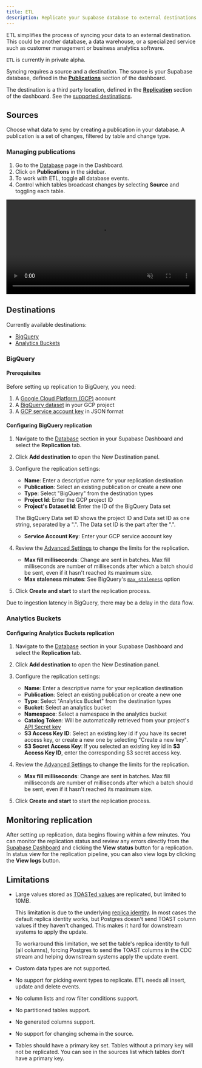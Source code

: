 ```yaml
---
title: ETL
description: Replicate your Supabase database to external destinations
---
```


ETL simplifies the process of syncing your data to an external destination. This could be another database, a data warehouse, or a specialized service such as customer management or business analytics software.

<Admonition type="caution">

`ETL` is currently in private alpha.

</Admonition>

Syncing requires a source and a destination. The source is your Supabase database, defined in the [**Publications**](/dashboard/project/_/database/publications) section of the dashboard.

The destination is a third party location, defined in the [**Replication**](/dashboard/project/_/database/replication) section of the dashboard. See the [supported destinations](#destinations).

## Sources

Choose what data to sync by creating a publication in your database. A publication is a set of changes, filtered by table and change type.

### Managing publications

1. Go to the [Database](/dashboard/project/_/database/tables) page in the Dashboard.
2. Click on **Publications** in the sidebar.
3. To work with ETL, toggle **all** database events.
4. Control which tables broadcast changes by selecting **Source** and toggling each table.

<video width="99%" muted playsInline controls={true}>
  <source
    src="https://xguihxuzqibwxjnimxev.supabase.co/storage/v1/object/public/videos/docs/api/api-realtime.mp4"
    type="video/mp4"
  />
</video>

## Destinations

Currently available destinations:

- [BigQuery](#bigquery)
- [Analytics Buckets](#analytics-buckets)

### BigQuery

#### Prerequisites

Before setting up replication to BigQuery, you need:

1. A [Google Cloud Platform (GCP)](https://cloud.google.com/gcp) account
2. A [BigQuery dataset](https://cloud.google.com/bigquery/docs/datasets-intro) in your GCP project
3. A [GCP service account key](https://cloud.google.com/iam/docs/keys-create-delete) in JSON format

#### Configuring BigQuery replication

1. Navigate to the [Database](/dashboard/project/_/database/tables) section in your Supabase Dashboard and select the **Replication** tab.
2. Click **Add destination** to open the New Destination panel.
3. Configure the replication settings:

   - **Name**: Enter a descriptive name for your replication destination
   - **Publication**: Select an existing publication or create a new one
   - **Type**: Select "BigQuery" from the destination types
   - **Project Id**: Enter the GCP project ID
   - **Project's Dataset Id**: Enter the ID of the BigQuery Data set

    <Admonition type="note">

   The BigQuery Data set ID shows the project ID and Data set ID as one string, separated by a ".". The Data set ID is the part after the ".".

    </Admonition>

   - **Service Account Key**: Enter your GCP service account key

4. Review the [Advanced Settings](#advanced-settings) to change the limits for the replication.

   - **Max fill milliseconds**: Change are sent in batches. Max fill milliseconds are number of milliseconds after which a batch should be sent, even if it hasn't reached its maximum size.
   - **Max staleness minutes**: See BigQuery's [`max_staleness`](https://cloud.google.com/bigquery/docs/change-data-capture#manage_table_staleness) option

5. Click **Create and start** to start the replication process.

<Admonition type="note">

Due to ingestion latency in BigQuery, there may be a delay in the data flow.

</Admonition>

### Analytics Buckets

#### Configuring Analytics Buckets replication

1. Navigate to the [Database](/dashboard/project/_/database/tables) section in your Supabase Dashboard and select the **Replication** tab.
2. Click **Add destination** to open the New Destination panel.
3. Configure the replication settings:
   - **Name**: Enter a descriptive name for your replication destination
   - **Publication**: Select an existing publication or create a new one
   - **Type**: Select "Analytics Bucket" from the destination types
   - **Bucket**: Select an analytics bucket
   - **Namespace**: Select a namespace in the analytics bucket
   - **Catalog Token**: Will be automatically retrieved from your project's [API Secret key](/dashboard/project/_/settings/api-keys/new)
   - **S3 Access Key ID**: Select an existing key id if you have its secret access key, or create a new one by selecting "Create a new key".
   - **S3 Secret Access Key**: If you selected an existing key id in **S3 Access Key ID**, enter the corresponding S3 secret access key.
4. Review the [Advanced Settings](#advanced-settings) to change the limits for the replication.

   - **Max fill milliseconds**: Change are sent in batches. Max fill milliseconds are number of milliseconds after which a batch should be sent, even if it hasn't reached its maximum size.

5. Click **Create and start** to start the replication process.

## Monitoring replication

After setting up replication, data begins flowing within a few minutes. You can monitor the replication status and review any errors directly from the [Supabase Dashboard](/dashboard/project/_/database/replication) and clicking the **View status** button for a replication. In status view for the replication pipeline, you can also view logs by clicking the **View logs** button.

## Limitations

- Large values stored as [TOASTed values](https://www.postgresql.org/docs/current/storage-toast.html) are replicated, but limited to 10MB.

  <Admonition type="note" label="Set replica identity to full for tables with TOAST columns">

  This limitation is due to the underlying [replica identity](https://www.postgresql.org/docs/current/sql-altertable.html#SQL-ALTERTABLE-REPLICA-IDENTITY). In most cases the default replica identity works, but Postgres doesn't send TOAST column values if they haven't changed. This makes it hard for downstream systems to apply the update.

  To workaround this limitation, we set the table's replica identity to full (all columns), forcing Postgres to send the TOAST columns in the CDC stream and helping downstream systems apply the update event.

  </Admonition>

- Custom data types are not supported.
- No support for picking event types to replicate. ETL needs all insert, update and delete events.
- No column lists and row filter conditions support.
- No partitioned tables support.
- No generated columns support.
- No support for changing schema in the source.
- Tables should have a primary key set. Tables without a primary key will not be replicated. You can see in the sources list which tables don't have a primary key.
